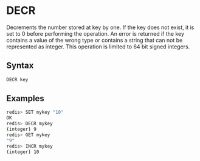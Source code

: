 # DECR

Decrements the number stored at key by one. If the key does not exist, it is set to 0 before performing the operation. An error is returned if the key contains a value of the wrong type or contains a string that can not be represented as integer. This operation is limited to 64 bit signed integers.

## Syntax

```bash
DECR key
```

## Examples

```bash
redis> SET mykey "10"
OK
redis> DECR mykey
(integer) 9
redis> GET mykey
"9"
redis> INCR mykey
(integer) 10
```